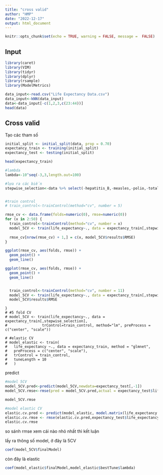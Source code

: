 ```yaml
---
title: "cross valid"
author: "HMP"
date: "2022-12-17"
output: html_document
---
```


```r
knitr::opts_chunk$set(echo = TRUE, warning = FALSE, message =  FALSE)
```

## Input

```r
library(caret)
library(VIM)
library(tidyr)
library(dplyr)
library(rsample)
library(ModelMetrics)
```

```r
data_input<-read.csv("Life Expectancy Data.csv")
data_input<-kNN(data_input)
data<-data_input[-c(1,2,3,c(23:44))]
head(data)
```

## Cross valid

Tạo các tham số

```r
initial_split <- initial_split(data, prop = 0.70)
expectancy_train <- training(initial_split)
expectancy_test <- testing(initial_split)
```

```r
head(expectancy_train)

```

```r
#lambda
lambda<-10^seq(-3,3,length.out=100)

#lựa ra các biến
stepwise_selection<-data %>% select(-hepatitis_B,-measles,-polio,-total_expenditure,-GDP,-population,-thinness_1.19,-schooling,-infant_mortality)%>% names()


#train control
# train_control<-trainControl(method="cv", number = 5)
```

```r

rmse_cv <- data.frame(folds=numeric(0), rmse=numeric(0))
for (x in 2:50) {
  train_control<-trainControl(method="cv", number = x)
  model_5CV <- train(life_expectancy~., data = expectancy_train[,stepwise_selection], trControl=train_control, method="lm", preProcess = c("center", "scale"))
  
  rmse_cv[nrow(rmse_cv) + 1,] = c(x, model_5CV$results$RMSE)
}

ggplot(rmse_cv, aes(folds, rmse)) +
  geom_point() +
  geom_line()
```

```r
ggplot(rmse_cv, aes(folds, rmse)) +
  geom_point() +
  geom_line()
```

```{}
```

```r
  train_control<-trainControl(method="cv", number = 11)
  model_5CV <- train(life_expectancy~., data = expectancy_train[,stepwise_selection], trControl=train_control, method="lm", preProcess = c("center", "scale"))
  model_5CV$results$RMSE
```

```{rmse_cv[nrow(rmse_cv) + 1,] = c(x, model_5CV.rmse)}
}
# #5 fold CV
# model_5CV <- train(life_expectancy~., data = expectancy_train[,stepwise_selection], 
#                trControl=train_control, method="lm", preProcess = c("center", "scale"))

# #elastic CV
# model_elastic <- train(
#   life_expectancy ~., data = expectancy_train, method = "glmnet",
#   preProcess = c("center", "scale"),
#   trControl = train_control,
#   tuneLength = 10
#   )
```

predict

```r

#model 5CV
model_5CV.pred<-predict(model_5CV,newdata=expectancy_test[,-1])
model_5CV.rmse<-rmse(pred = model_5CV.pred,actual = expectancy_test$life_expectancy)

model_5CV.rmse

#model elastic CV
elastic.cv.pred <- predict(model_elastic, model.matrix(life_expectancy ~., expectancy_test)[,-1])
elastic.cv.rmse <- rmse(elastic.cv.pred,expectancy_test$life_expectancy)
elastic.cv.rmse
```

so sánh rmse xem cái nào nhỏ nhất thì kết luận

lấy ra thông số model, ở đây là 5CV

```r
coef(model_5CV$finalModel)
```

còn đây là elastic

```r
coef(model_elastic$finalModel,model_elastic$bestTune$lambda)
```
